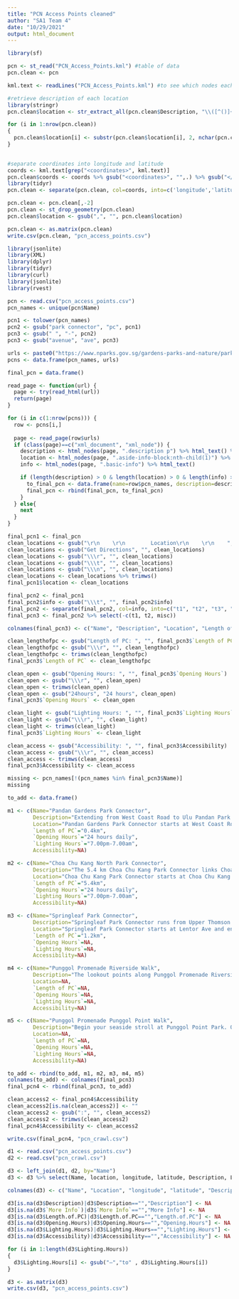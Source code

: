 ```yaml
---
title: "PCN Access Points cleaned"
author: "SA1 Team 4"
date: "10/29/2021"
output: html_document
---
```


```r
library(sf)

pcn <- st_read("PCN_Access_Points.kml") #table of data
pcn.clean <- pcn

kml.text <- readLines("PCN_Access_Points.kml") #to see which nodes each info is stored under

#retrieve description of each location
library(stringr)
pcn.clean$location <- str_extract_all(pcn.clean$Description, "\\([^()]+\\)")

for (i in 1:nrow(pcn.clean))
{
  pcn.clean$location[i] <- substr(pcn.clean$location[i], 2, nchar(pcn.clean$location[i])-1 )
}                             

                                                          
#separate coordinates into longitude and latitude
coords <- kml.text[grep("<coordinates>", kml.text)]
pcn.clean$coords <- coords %>% gsub("<coordinates>", "",.) %>% gsub("</coordinates>", "",.)
library(tidyr)
pcn.clean <- separate(pcn.clean, col=coords, into=c('longitude','latitude'), sep=',')

pcn.clean <- pcn.clean[,-2]
pcn.clean <- st_drop_geometry(pcn.clean)
pcn.clean$location <- gsub(",", "", pcn.clean$location)
```

```r
pcn.clean <- as.matrix(pcn.clean)
write.csv(pcn.clean, "pcn_access_points.csv")   
```

```r
library(jsonlite)
library(XML)
library(dplyr)
library(tidyr)
library(curl)
library(jsonlite)
library(rvest)
```

```r
pcn <- read.csv("pcn_access_points.csv")
pcn_names <- unique(pcn$Name)
```

```r
pcn1 <- tolower(pcn_names) 
pcn2 <- gsub("park connector", "pc", pcn1)
pcn3 <- gsub(" ", "-", pcn2)
pcn3 <- gsub("avenue", "ave", pcn3)
```

```r
urls <- paste0("https://www.nparks.gov.sg/gardens-parks-and-nature/park-connector-network/", pcn3)
pcns <- data.frame(pcn_names, urls)
```

```r
final_pcn = data.frame()

read_page <- function(url) {
  page <- try(read_html(url))
  return(page)
}

for (i in c(1:nrow(pcns))) {
  row <- pcns[i,]
  
  page <- read_page(row$urls)
  if (class(page)==c("xml_document", "xml_node")) {
    description <- html_nodes(page, ".description p") %>% html_text() %>% paste(collapse="")
    location <- html_nodes(page, ".aside-info-block:nth-child(1)") %>% html_text()
    info <- html_nodes(page, ".basic-info") %>% html_text()

    if (length(description) > 0 & length(location) > 0 & length(info) > 0) {
      to_final_pcn <- data.frame(name=row$pcn_names, description=description, location=location, info=info, misc=NA)
      final_pcn <- rbind(final_pcn, to_final_pcn)
    }
  } else{
    next
  }
}
```

```r
final_pcn1 <- final_pcn
clean_locations <- gsub("\r\n    \r\n        Location\r\n    \r\n    ", "", final_pcn1$location) 
clean_locations <- gsub("Get Directions", "", clean_locations)
clean_locations <- gsub("\\\r", "", clean_locations)
clean_locations <- gsub("\\\t", "", clean_locations)
clean_locations <- gsub("\\\n", "", clean_locations)
clean_locations <- clean_locations %>% trimws()
final_pcn1$location <- clean_locations

final_pcn2 <- final_pcn1
final_pcn2$info <- gsub("\\\t", "", final_pcn2$info)
final_pcn2 <- separate(final_pcn2, col=info, into=c("t1", "t2", "t3", "t4", "t5", "t6"), sep="\\\n")
final_pcn3 <- final_pcn2 %>% select(-c(t1, t2, misc))
```

```r
colnames(final_pcn3) <- c("Name", "Description", "Location", "Length of PC", "Opening Hours", "Lighting Hours", "Accessibility")

clean_lengthofpc <- gsub("Length of PC: ", "", final_pcn3$`Length of PC`)
clean_lengthofpc <- gsub("\\\r", "", clean_lengthofpc)
clean_lengthofpc <- trimws(clean_lengthofpc)
final_pcn3$`Length of PC` <- clean_lengthofpc

clean_open <- gsub("Opening Hours: ", "", final_pcn3$`Opening Hours`)
clean_open <- gsub("\\\r", "", clean_open)
clean_open <- trimws(clean_open)
clean_open <- gsub("24hours", "24 hours", clean_open)
final_pcn3$`Opening Hours` <- clean_open

clean_light <- gsub("Lighting Hours: ", "", final_pcn3$`Lighting Hours`)
clean_light <- gsub("\\\r", "", clean_light)
clean_light <- trimws(clean_light)
final_pcn3$`Lighting Hours` <- clean_light

clean_access <- gsub("Accessibility: ", "", final_pcn3$Accessibility)
clean_access <- gsub("\\\r", "", clean_access)
clean_access <- trimws(clean_access)
final_pcn3$Accessibility <- clean_access
```

```r
missing <- pcn_names[!(pcn_names %in% final_pcn3$Name)]
missing
```

```r
to_add <- data.frame()

m1 <- c(Name="Pandan Gardens Park Connector", 
        Description="Extending from West Coast Road to Ulu Pandan Park Connector Bridge, Pandan Gardens Park Connector runs through residential areas and links to the Pandan Reservoir and Pandan Reservoir Fitness Corner. It is a great place for joggers who want to enjoy a short and comfortable run or even amateur skaters looking for relatively flat terrains. Pandan Garden Park Connector also joins the Ulu Pandan Park Connector via Singapore’s first elevated Park Connector bridge (Ulu Pandan Park Connector Bridge).", 
        Location="Pandan Gardens Park Connector starts at West Coast Road and ends at Ulu Pandan Park Connector Bridge.", 
        `Length of PC`="0.4km", 
        `Opening Hours`="24 hours daily", 
        `Lighting Hours`="7.00pm-7.00am",
        Accessibility=NA)

m2 <- c(Name="Choa Chu Kang North Park Connector", 
        Description="The 5.4 km Choa Chu Kang Park Connector links Choa Chu Kang Park to Bukit Batok Town Park near Bukit Gombak MRT station via the heartlands of Choa Chu Kang neighbourhood. Designed for cycling, jogging and other outdoor activities such as strolling, dog-walking and skating, it is a popular route for recreational activities for nearby residents to. Nature lovers can look forward to the 1 km scenic stretch along Brickland Road, which is decorated with lush greenery and bright and colourful flowering plants that bloom all year round. After a fulfilling workout, visitors can stop by Choa Chu Kang Central to enjoy the variety of eateries, cafes, restrooms and shopping areas available. Alternatively, fitness enthusiasts can use the sports facilities available at the Bukit Gombak stadium and sports hall, situated next to the Choa Chu Kang park connector near Bukit Gombak MRT station.", 
        Location="Choa Chu Kang Park Connector starts at Choa Chu Kang Drive.  It runs along Choa Chu Kang Ave 4, Ave 1, Ave 3, Brickland Rd and ends at Bukit Batok West Ave 5.",
        `Length of PC`="5.4km", 
        `Opening Hours`="24 hours daily", 
        `Lighting Hours`="7.00pm-7.00am",
        Accessibility=NA)

m3 <- c(Name="Springleaf Park Connector", 
        Description="Springleaf Park Connector runs from Upper Thomson Road to Lentor Avenue. Approximately 1.2km, it provides joggers a nice path for leisure jog or walk in this nature environment.", 
        Location="Springleaf Park Connector starts at Lentor Ave and ends at Upper Thomson Road.",
        `Length of PC`="1.2km", 
        `Opening Hours`=NA, 
        `Lighting Hours`=NA,
        Accessibility=NA)

m4 <- c(Name="Punggol Promenade Riverside Walk", 
        Description="The lookout points along Punggol Promenade Riverside Walk allow visitors to get closer to the adjacent Serangoon Reservoir. Linking Punggol Point to Punggol East, Punggol Promenade is a waterfront recreational destination for residents in this region and provides access to the rustic northeastern coastline. Consisting of three thematic zones – Riverside Walk, Nature Walk and Punggol Point Walk – every segment of the Punggol Promenade is unique and offers a variety of recreational experiences. There is even a cluster of food and beverage outlets at Tebing Lane, located adjacent to the riverside walk.", 
        Location=NA,
        `Length of PC`=NA, 
        `Opening Hours`=NA, 
        `Lighting Hours`=NA,
        Accessibility=NA)

m5 <- c(Name="Punggol Promenade Punggol Point Walk", 
        Description="Begin your seaside stroll at Punggol Point Park. Once a popular seafood haunt, the site adjacent to Punggol Jetty has now been transformed into an idyllic waterfront destination. While much of the Punggol coastline used to be inaccessible to the public, today’s Punggol Promenade Punggol Point Walk allows you to enjoy the greenery and biodiversity flourishing along the sea. With lookout decks, a sand-filled playground and an event plaza, the park allows you to soak in the laidback coastal atmosphere and take in views of Pulau Ubin and the Johor Straits on a ship-inspired, elevated viewing deck. You can also dine at the various food and beverage outlets near Punggol Point Park.", 
        Location=NA,
        `Length of PC`=NA, 
        `Opening Hours`=NA, 
        `Lighting Hours`=NA,
        Accessibility=NA)

to_add <- rbind(to_add, m1, m2, m3, m4, m5)
colnames(to_add) <- colnames(final_pcn3)
final_pcn4 <- rbind(final_pcn3, to_add)
```

```r
clean_access2 <- final_pcn4$Accessibility
clean_access2[is.na(clean_access2)] <- ""
clean_access2 <- gsub(":", "", clean_access2)
clean_access2 <- trimws(clean_access2)
final_pcn4$Accessibility <- clean_access2

write.csv(final_pcn4, "pcn_crawl.csv")
```

```r
d1 <- read.csv("pcn_access_points.csv")
d2 <- read.csv("pcn_crawl.csv")

d3 <- left_join(d1, d2, by="Name")
d3 <- d3 %>% select(Name, location, longitude, latitude, Description, Location, Length.of.PC, Opening.Hours, Lighting.Hours, Accessibility)
```

```r
colnames(d3) <- c("Name", "Location", "longitude", "latitude", "Description", "More Info", "Length.of.PC", "Opening.Hours", "Lighting.Hours", "Accessibility")

d3[is.na(d3$Description)|d3$Description=="","Description"] <- NA
d3[is.na(d3$`More Info`)|d3$`More Info`=="","More Info"] <- NA
d3[is.na(d3$Length.of.PC)|d3$Length.of.PC=="","Length.of.PC"] <- NA
d3[is.na(d3$Opening.Hours)|d3$Opening.Hours=="","Opening.Hours"] <- NA
d3[is.na(d3$Lighting.Hours)|d3$Lighting.Hours=="","Lighting.Hours"] <- NA
d3[is.na(d3$Accessibility)|d3$Accessibility=="","Accessibility"] <- NA

for (i in 1:length(d3$Lighting.Hours))
{
  d3$Lighting.Hours[i] <- gsub("–","to" , d3$Lighting.Hours[i])
}

d3 <- as.matrix(d3)
write.csv(d3, "pcn_access_points.csv")
```


